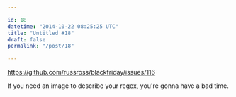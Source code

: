 ```yaml
---

id: 18
datetime: "2014-10-22 08:25:25 UTC"
title: "Untitled #18"
draft: false
permalink: "/post/18"

---
```


https://github.com/russross/blackfriday/issues/116

If you need an image to describe your regex, you're gonna have a bad time.

